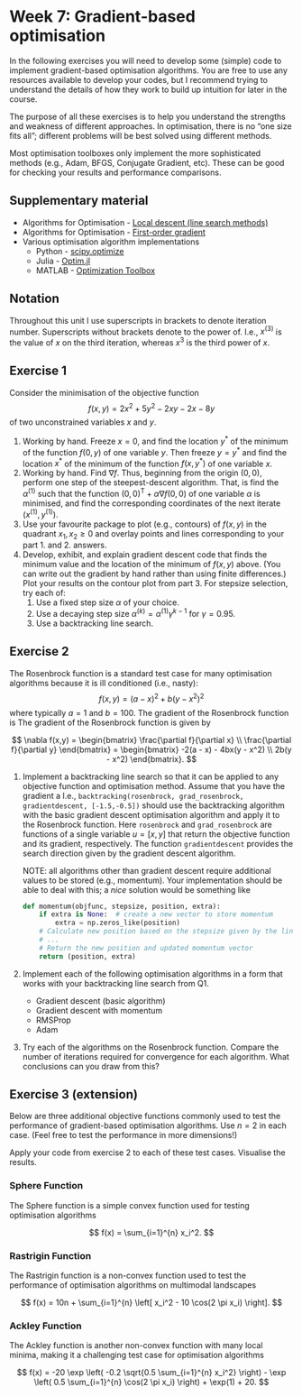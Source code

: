# Week 7: Gradient-based optimisation

In the following exercises you will need to develop some (simple) code to implement gradient-based optimisation algorithms. You are free to use any resources available to develop your codes, but I recommend trying to understand the details of how they work to build up intuition for later in the course.

The purpose of all these exercises is to help you understand the strengths and weakness of different approaches. In optimisation, there is no "one size fits all"; different problems will be best solved using different methods.

Most optimisation toolboxes only implement the more sophisticated methods (e.g., Adam, BFGS, Conjugate Gradient, etc). These can be good for checking your results and performance comparisons.

## Supplementary material

- Algorithms for Optimisation - [Local descent (line search methods)](https://algorithmsbook.com/optimization/files/chapter-4.pdf)
- Algorithms for Optimisation - [First-order gradient](https://algorithmsbook.com/optimization/files/chapter-5.pdf)
- Various optimisation algorithm implementations
  - Python - [scipy.optimize](https://docs.scipy.org/doc/scipy/reference/optimize.html)
  - Julia - [Optim.jl](https://julianlsolvers.github.io/Optim.jl/stable/)
  - MATLAB - [Optimization Toolbox](https://uk.mathworks.com/help/optim/)

## Notation

Throughout this unit I use superscripts in brackets to denote iteration number. Superscripts without brackets denote to the power of. I.e., $x^{(3)}$ is the value of $x$ on the third iteration, whereas $x^3$ is the third power of $x$.

## Exercise 1

Consider the minimisation of the objective function
$$
    f(x,y)=2x^2+5y^2-2xy -2x-8y
$$
of two unconstrained variables $x$ and $y$.

1. Working by hand. Freeze $x=0$, and find the location $y^*$ of the minimum of the function $f(0,y)$ of one variable $y$. Then freeze $y=y^*$ and find the location $x^*$ of the minimum of the function $f(x,y^*)$ of one variable $x$.
2. Working by hand. Find $\nabla f$. Thus, beginning from the origin $(0,0)$, perform one step of the steepest-descent algorithm. That, is find the $\alpha^{(1)}$ such that the function $(0,0)^\mathrm{T}+\alpha\nabla f(0,0)$ of one variable $\alpha$ is minimised, and find the corresponding coordinates of the next iterate $(x^{(1)},y^{(1)})$.
3. Use your favourite package to plot (e.g., contours) of $f(x,y)$ in the quadrant $x_1,x_2\geq0$ and overlay points and lines corresponding to your part 1. and 2. answers. 
4. Develop, exhibit, and explain gradient descent code that finds the minimum value and the location of the minimum of $f(x,y)$ above. (You can write out the gradient by hand rather than using finite differences.) Plot your results on the contour plot from part 3. For stepsize selection, try each of:
   1. Use a fixed step size $\alpha$ of your choice.
   2. Use a decaying step size $\alpha^{(k)} = \alpha^{(1)}\gamma^{k-1}$ for $\gamma=0.95$.
   3. Use a backtracking line search.

## Exercise 2

The Rosenbrock function is a standard test case for many optimisation algorithms because it is ill conditioned (i.e., nasty):
$$
    f(x,y) = (a - x)^2 + b(y - x^2)^2
$$
where typically $a = 1$ and $b = 100$. The gradient of the Rosenbrock function is
The gradient of the Rosenbrock function is given by

$$
\nabla f(x,y) = 
\begin{bmatrix}
\frac{\partial f}{\partial x} \\
\frac{\partial f}{\partial y}
\end{bmatrix}
=
\begin{bmatrix}
-2(a - x) - 4bx(y - x^2) \\
2b(y - x^2)
\end{bmatrix}.
$$

1. Implement a backtracking line search so that it can be applied to any objective function and optimisation method. Assume that you have the gradient  a I.e., `backtracking(rosenbrock, grad_rosenbrock, gradientdescent, [-1.5,-0.5])` should use the backtracking algorithm with the basic gradient descent optimisation algorithm and apply it to the Rosenbrock function. Here `rosenbrock` and `grad_rosenbrock` are functions of a single variable $u=[x,y]$ that return the objective function and its gradient, respectively. The function `gradientdescent` provides the search direction given by the gradient descent algorithm.
   
   NOTE: all algorithms other than gradient descent require additional values to be stored (e.g., momentum). Your implementation should be able to deal with this; a _nice_ solution would be something like

   ```python
   def momentum(objfunc, stepsize, position, extra):
       if extra is None:  # create a new vector to store momentum
           extra = np.zeros_like(position)
       # Calculate new position based on the stepsize given by the line search
       # ...
       # Return the new position and updated momentum vector
       return (position, extra)
   ```
2. Implement each of the following optimisation algorithms in a form that works with your backtracking line search from Q1.
   - Gradient descent (basic algorithm)
   - Gradient descent with momentum
   - RMSProp
   - Adam
3. Try each of the algorithms on the Rosenbrock function. Compare the number of iterations required for convergence for each algorithm. What conclusions can you draw from this?

## Exercise 3 (extension)

Below are three additional objective functions commonly used to test the performance of gradient-based optimisation algorithms. Use $n=2$ in each case. (Feel free to test the performance in more dimensions!)

Apply your code from exercise 2 to each of these test cases. Visualise the results.

### Sphere Function

The Sphere function is a simple convex function used for testing optimisation algorithms

$$
f(x) = \sum_{i=1}^{n} x_i^2.
$$

### Rastrigin Function

The Rastrigin function is a non-convex function used to test the performance of optimisation algorithms on multimodal landscapes

$$
f(x) = 10n + \sum_{i=1}^{n} \left[ x_i^2 - 10 \cos(2 \pi x_i) \right].
$$

### Ackley Function

The Ackley function is another non-convex function with many local minima, making it a challenging test case for optimisation algorithms

$$
f(x) = -20 \exp \left( -0.2 \sqrt{0.5 \sum_{i=1}^{n} x_i^2} \right) - \exp \left( 0.5 \sum_{i=1}^{n} \cos(2 \pi x_i) \right) + \exp(1) + 20.
$$
